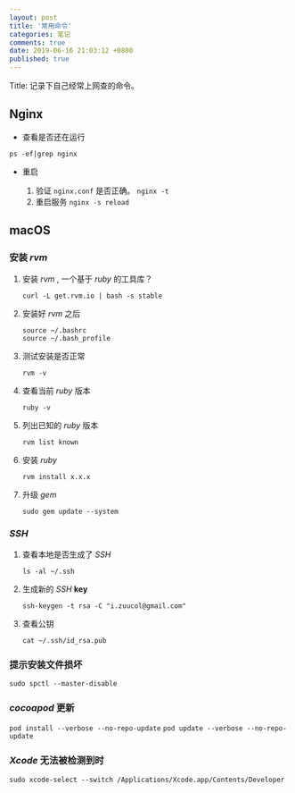 ```yaml
---
layout: post
title: '常用命令'
categories: 笔记
comments: true
date: 2019-06-16 21:03:12 +0800
published: true
---
```


Title: 记录下自己经常上网查的命令。

## Nginx

* 查看是否还在运行

`ps -ef|grep nginx`

* 重启

  1. 验证 `nginx.conf` 是否正确。 `nginx -t`
  2. 重启服务 `nginx -s reload`

## macOS

### 安装 *rvm*

1. 安装 *rvm* , 一个基于 *ruby* 的工具库？

    `curl -L get.rvm.io | bash -s stable`

2. 安装好 *rvm* 之后

    ```shell
    source ~/.bashrc
    source ~/.bash_profile
    ```

3. 测试安装是否正常

    `rvm -v`

4. 查看当前 *ruby* 版本

    `ruby -v`

5. 列出已知的 *ruby* 版本

    `rvm list known`

6. 安装 *ruby* 

    `rvm install x.x.x`

7. 升级 *gem* 

    `sudo gem update --system`

### *SSH*

1. 查看本地是否生成了 *SSH*

    `ls -al ~/.ssh`

2. 生成新的 *SSH* **key**

    `ssh-keygen -t rsa -C "i.zuucol@gmail.com"`

3. 查看公钥

    `cat ~/.ssh/id_rsa.pub`

### 提示安装文件损坏

`sudo spctl --master-disable`

### *cocoapod* 更新

`pod install --verbose --no-repo-update`
`pod update --verbose --no-repo-update`

### *Xcode* 无法被检测到时

`sudo xcode-select --switch /Applications/Xcode.app/Contents/Developer`
